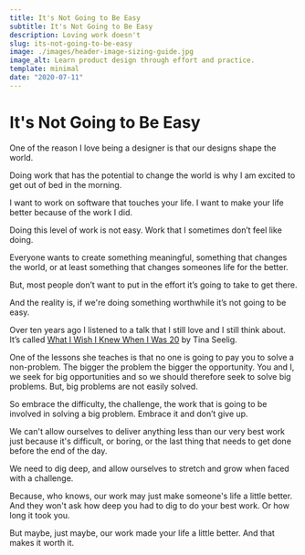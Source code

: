 ```yaml
---
title: It's Not Going to Be Easy
subtitle: It's Not Going to Be Easy
description: Loving work doesn't
slug: its-not-going-to-be-easy
image: ./images/header-image-sizing-guide.jpg
image_alt: Learn product design through effort and practice.
template: minimal
date: "2020-07-11"
---
```


# It's Not Going to Be Easy

One of the reason I love being a designer is that our designs shape the world.

Doing work that has the potential to change the world is why I am excited to get out of bed in the morning.

I want to work on software that touches your life. I want to make your life better because of the work I did.

Doing this level of work is not easy. Work that I sometimes don’t feel like doing.

Everyone wants to create something meaningful, something that changes the world, or at least something that changes someones life for the better.

But, most people don’t want to put in the effort it’s going to take to get there.

And the reality is, if we're doing something worthwhile it’s not going to be easy.

Over ten years ago I listened to a talk that I still love and I still think about. It’s called [What I Wish I Knew When I Was 20](https://ecorner.stanford.edu/podcasts/what-i-wish-i-knew-when-i-was-20/) by Tina Seelig.

One of the lessons she teaches is that no one is going to pay you to solve a non-problem. The bigger the problem the bigger the opportunity. You and I, we seek for big opportunities and so we should therefore seek to solve big problems. But, big problems are not easily solved.

So embrace the difficulty, the challenge, the work that is going to be involved in solving a big problem. Embrace it and don’t give up.

We can't allow ourselves to deliver anything less than our very best work just because it's difficult, or boring, or the last thing that needs to get done before the end of the day.

We need to dig deep, and allow ourselves to stretch and grow when faced with a challenge.

Because, who knows, our work may just make someone's life a little better. And they won't ask how deep you had to dig to do your best work. Or how long it took you.

But maybe, just maybe, our work made your life a little better. And that makes it worth it.
